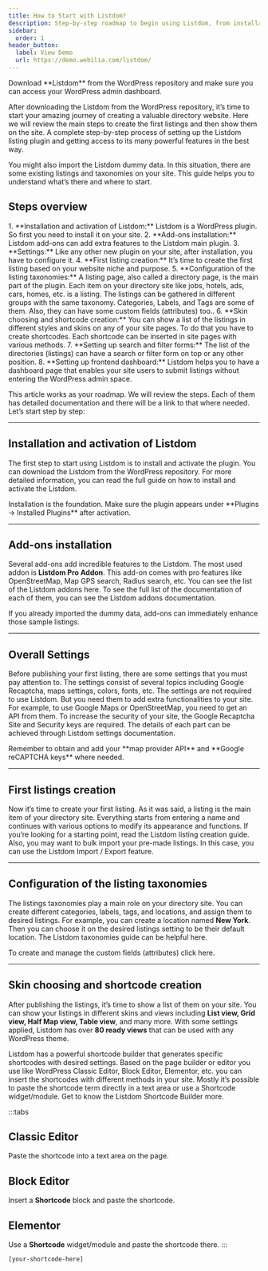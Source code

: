 ```yaml
---
title: How to Start with Listdom?
description: Step-by-step roadmap to begin using Listdom, from installation to creating listings and setting up features.
sidebar:
  order: 1
header_button:
  label: View Demo
  url: https://demo.webilia.com/listdom/
---
```



<Aside type="tip" title="Before you start">
Download **Listdom** from the WordPress repository and make sure you can access your WordPress admin dashboard.
</Aside>

After downloading the Listdom from the WordPress repository, it’s time to start your amazing journey of creating a valuable directory website. Here we will review the main steps to create the first listings and then show them on the site. A complete step-by-step process of setting up the Listdom listing plugin and getting access to its many powerful features in the best way.

You might also import the Listdom dummy data. In this situation, there are some existing listings and taxonomies on your site. This guide helps you to understand what’s there and where to start.

## Steps overview

<Steps>
1. **Installation and activation of Listdom:** Listdom is a WordPress plugin. So first you need to install it on your site.
2. **Add-ons installation:** Listdom add-ons can add extra features to the Listdom main plugin.
3. **Settings:** Like any other new plugin on your site, after installation, you have to configure it.
4. **First listing creation:** It’s time to create the first listing based on your website niche and purpose.
5. **Configuration of the listing taxonomies:** A listing page, also called a directory page, is the main part of the plugin. Each item on your directory site like jobs, hotels, ads, cars, homes, etc. is a listing. The listings can be gathered in different groups with the same taxonomy. Categories, Labels, and Tags are some of them. Also, they can have some custom fields (attributes) too..
6. **Skin choosing and shortcode creation:** You can show a list of the listings in different styles and skins on any of your site pages. To do that you have to create shortcodes. Each shortcode can be inserted in site pages with various methods.
7. **Setting up search and filter forms:** The list of the directories (listings) can have a search or filter form on top or any other position.
8. **Setting up frontend dashboard:** Listdom helps you to have a dashboard page that enables your site users to submit listings without entering the WordPress admin space.
</Steps>

This article works as your roadmap. We will review the steps. Each of them has detailed documentation and there will be a link to that where needed. Let’s start step by step:

---

## Installation and activation of Listdom

The first step to start using Listdom is to install and activate the plugin. You can download the Listdom from the WordPress repository. For more detailed information, you can read the full guide on how to install and activate the Listdom.

<Aside type="note">
Installation is the foundation. Make sure the plugin appears under **Plugins → Installed Plugins** after activation.
</Aside>

---

## Add-ons installation

Several add-ons add incredible features to the Listdom. The most used addon is **Listdom Pro Addon**. This add-on comes with pro features like OpenStreetMap, Map GPS search, Radius search, etc. You can see the list of the Listdom addons here. To see the full list of the documentation of each of them, you can see the Listdom addons documentation.

<Aside type="tip">
If you already imported the dummy data, add-ons can immediately enhance those sample listings.
</Aside>

---

## Overall Settings

Before publishing your first listing, there are some settings that you must pay attention to. The settings consist of several topics including Google Recaptcha, maps settings, colors, fonts, etc. The settings are not required to use Listdom. But you need them to add extra functionalities to your site. For example, to use Google Maps or OpenStreetMap, you need to get an API from them. To increase the security of your site, the Google Recaptcha Site and Security keys are required. The details of each part can be achieved through Listdom settings documentation.

<Aside type="caution" title="API keys & security">
Remember to obtain and add your **map provider API** and **Google reCAPTCHA keys** where needed.
</Aside>

---

## First listings creation

Now it’s time to create your first listing. As it was said, a listing is the main item of your directory site. Everything starts from entering a name and continues with various options to modify its appearance and functions. If you’re looking for a starting point, read the Listdom listing creation guide. Also, you may want to bulk import your pre-made listings. In this case, you can use the Listdom Import / Export feature.

---

## Configuration of the listing taxonomies

The listings taxonomies play a main role on your directory site. You can create different categories, labels, tags, and locations, and assign them to desired listings. For example, you can create a location named **New York**. Then you can choose it on the desired listings setting to be their default location. The Listdom taxonomies guide can be helpful here.

To create and manage the custom fields (attributes) click here.

---

## Skin choosing and shortcode creation

After publishing the listings, it’s time to show a list of them on your site. You can show your listings in different skins and views including **List view, Grid view, Half Map view, Table view**, and many more. With some settings applied, Listdom has over **80 ready views** that can be used with any WordPress theme.

Listdom has a powerful shortcode builder that generates specific shortcodes with desired settings. Based on the page builder or editor you use like WordPress Classic Editor, Block Editor, Elementor, etc. you can insert the shortcodes with different methods in your site. Mostly it’s possible to paste the shortcode term directly in a text area or use a Shortcode widget/module. Get to know the Listdom Shortcode Builder more.

:::tabs
## Classic Editor
Paste the shortcode into a text area on the page.

## Block Editor
Insert a **Shortcode** block and paste the shortcode.

## Elementor
Use a **Shortcode** widget/module and paste the shortcode there.
:::

```text
[your-shortcode-here]
